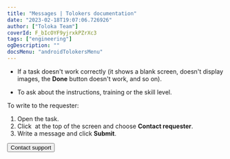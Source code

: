 ```yaml
---
title: "Messages | Tolokers documentation"
date: "2023-02-18T19:07:06.726926"
author: ["Toloka Team"]
coverId: F_bIcOYF9yjrxkPZrXc3
tags: ["engineering"]
ogDescription: ""
docsMenu: "androidTolokersMenu"
---
```



<MessagesContent/>

- If a task doesn't work correctly (it shows a blank screen, doesn't display images, the **Done** button doesn't work, and so on).

- To ask about the instructions, training or the skill level.

To write to the requester:

1. Open the task.
1. Click <img src="https://tlk-infra-front.azureedge.net/portal-static/uploaded/images/1676733319521/1676733319521_original_svg.svg" alt="" /> at the top of the screen and choose **Contact requester**.
1. Write a message and click **Submit**.

<Button themeColor="light" view="default" size="l" type="link" url="./troubleshooting/troubleshooting#not_working_properly">Contact support</Button>

